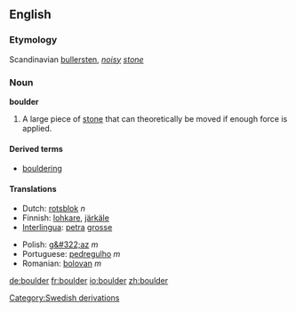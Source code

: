 ==English==

===Etymology===
Scandinavian [[bullersten]], ''[[noisy]] [[stone]]''

===Noun===
'''boulder'''

# A large piece of [[stone]] that can theoretically be moved if enough force is applied.

====Derived terms====
*[[bouldering]]

====Translations====
{{top}}
*Dutch: [[rotsblok]] ''n''
*Finnish: [[lohkare]], [[järkäle]]
*[[Interlingua]]: [[petra]] [[grosse]]
{{mid}}
*Polish: [[g&#322;az]] ''m''
*Portuguese: [[pedregulho]] ''m''
*Romanian: [[bolovan]] ''m''
{{bottom}}

[[Category:Swedish derivations]]

[[de:boulder]]
[[fr:boulder]]
[[io:boulder]]
[[zh:boulder]]